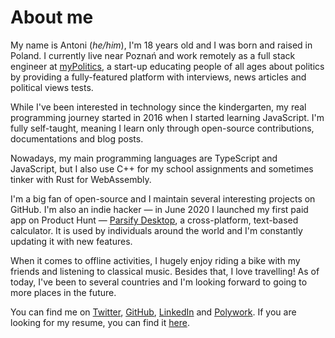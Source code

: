 

# About me

My name is Antoni (*he/him*), I'm 18 years old and I was born and raised in Poland. I currently live near Poznań and work remotely as a full stack engineer at [myPolitics](https://mypolitics.eu), a start-up educating people of all ages about politics by providing a fully-featured platform with interviews, news articles and political views tests.

While I've been interested in technology since the kindergarten, my real programming journey started in 2016 when I started learning JavaScript. I'm fully self-taught, meaning I learn only through open-source contributions, documentations and blog posts.

Nowadays, my main programming languages are TypeScript and JavaScript, but I also use C++ for my school assignments and sometimes tinker with Rust for WebAssembly.

I'm a big fan of open-source and I maintain several interesting projects on GitHub. I'm also an indie hacker &mdash; in June 2020 I launched my first paid app on Product Hunt &mdash; [Parsify Desktop](https://parsify.app), a cross-platform, text-based calculator. It is used by individuals around the world and I'm constantly updating it with new features.

When it comes to offline activities, I hugely enjoy riding a bike with my friends and listening to classical music. Besides that, I love travelling! As of today, I've been to several countries and I'm looking forward to going to more places in the future.

You can find me on [Twitter](https://twitter.com/dokwadratu), [GitHub](https://github.com/xxczaki), [LinkedIn](https://linkedin.com/in/akepinski) and [Polywork](https://www.polywork.com/xxczaki). If you are looking for my resume, you can find it [here](https://kepinski.ch/resume.pdf).

<Signature/>

<div className="h-32"/>

